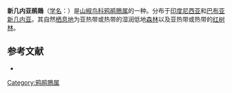 {{Speciesbox
| name = 新几内亚鹃鵙
| image = 
| status = LC | status_system = IUCN3.1
| genus = Coracina
| species = melas
| authority = Lesson, 1828
| synonyms = }}
'''新几内亚鹃鵙'''（[[学名|学名]]：{{lang|la|''Coracina melas''}}）是[[山椒鸟科|山椒鸟科]][[鸦鹃鵙属|鸦鹃鵙属]]的一种。分布于[[印度尼西亚|印度尼西亚]]和[[巴布亚新几内亚|巴布亚新几内亚]]。其自然[[栖息地|栖息地]]为亚热带或热带的湿润低地[[森林|森林]]以及亚热带或热带的[[红树林|红树林]]。

== 参考文献 ==
* {{IUCN2010
|assessors=BirdLife International
|year=2009
|id=146820
|title=Coracina melas
|version=2010.3
|downloaded= 2010-10-22
}}
{{Taxonbar|from=Q3321031}}

[[Category:鸦鹃鵙属|Category:鸦鹃鵙属]]